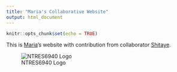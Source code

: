 ```yaml
---
title: "Maria's Collaborative Website"
output: html_document
---
```


```r
knitr::opts_chunk$set(echo = TRUE)
```

This is [Maria](https://github.com/makopyan)'s website with contribution from collaborator [Shitaye](https://github.com/Shitaye19).

![NTRES6940 Logo](https://nt246.github.io/NTRES6940-data-science/assets/logo.png)